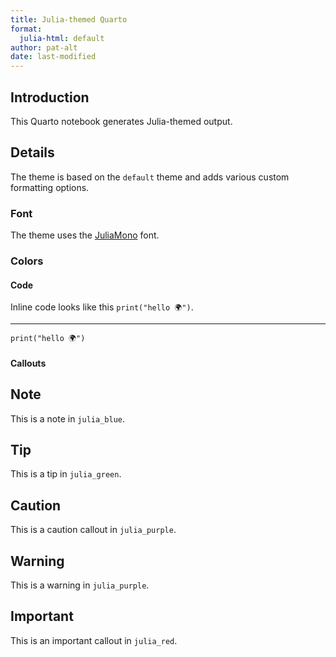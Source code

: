 ```yaml
---
title: Julia-themed Quarto
format:
  julia-html: default
author: pat-alt
date: last-modified
---
```


## Introduction

This Quarto notebook generates Julia-themed output.

## Details

The theme is based on the `default` theme and adds various custom formatting options.

### Font

The theme uses the [JuliaMono](https://juliamono.netlify.app/) font.

### Colors

#### Code

Inline code looks like this `print("hello 🌍")`.

<hr>

```.julia
print("hello 🌍")
```

#### Callouts

::: {.callout-note}

# Note

This is a note in `julia_blue`.

:::

::: {.callout-tip}

# Tip

This is a tip in `julia_green`.

:::

::: {.callout-caution}

# Caution

This is a caution callout in `julia_purple`.

:::

::: {.callout-warning}

# Warning

This is a warning in `julia_purple`.

:::

::: {.callout-important}

# Important

This is an important callout in `julia_red`.

:::




